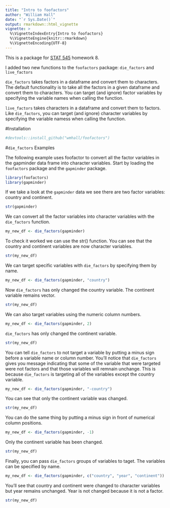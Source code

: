 ```yaml
---
title: "Intro to foofactors"
author: "William Hall"
date: "`r Sys.Date()`"
output: rmarkdown::html_vignette
vignette: >
  %\VignetteIndexEntry{Intro to foofactors}
  %\VignetteEngine{knitr::rmarkdown}
  %\VignetteEncoding{UTF-8}
---
```


This is a package for [STAT 545](http://stat545-ubc.github.io) homework 8.

I added two new functions to the `foofactors` package: `die_factors` and `live_factors`

`die_factors` takes factors in a dataframe and convert them to characters. The default functionality is to take all the factors in a given dataframe and convert them to characters. You can target (and ignore) factor variables by specifying the variable names when calling the function. 

`live_factors` takes characters in a dataframe and convert them to factors. Like `die_factors`, you can target (and ignore) character variables by specifying the variable namess when calling the function. 

#Installation

```r
#devtools::install_github("wmhall/foofactors")
```

#`die_factors` Examples

The following example uses foofactor to convert all the factor variables in the gapminder data frame into character variables. Start by loading the `foofactors` package and the `gapminder` package.

```r
library(foofactors)
library(gapminder)
```

If we take a look at the `gapminder` data we see there are two factor variables: country and continent. 

```r
str(gapminder)
```

We can convert all the factor variables into character variables with the `die_factors` function. 

```r
my_new_df <- die_factors(gapminder)
```

To check it worked we can use the str() function. You can see that the country and continent variables are now character variables. 

```r
str(my_new_df)
```


We can target specific variables with `die_factors` by specifying them by name. 

```r
my_new_df <- die_factors(gapminder, "country")
```

Now `die_factors` has only changed the country variable. The continent variable remains vector. 

```r
str(my_new_df)
```

We can also target variables using the numeric column numbers. 

```r
my_new_df <- die_factors(gapminder, 2)
```

`die_factors` has only changed the continent variable. 

```r
str(my_new_df)
```

You can tell `die_factors` to not target a variable by putting a minus sign before a variable name or column number. You'll notice that `die_factors` gives you message indicating that some of the variable that were targeted were not factors and that those variables will remnain unchange. This is because `die_factors` is targeting all of the variables except the country variable. 

```r
my_new_df <- die_factors(gapminder, "-country")
```

You can see that only the continent variable was changed. 

```r
str(my_new_df)
```

You can do the same thing by putting a minus sign in front of numerical column positions.

```r
my_new_df <- die_factors(gapminder, -1)
```

Only the continent variable has been changed.

```r
str(my_new_df)
```

Finally, you can pass `die_factors` groups of variables to taget. The variables can be specified by name. 

```r
my_new_df <- die_factors(gapminder, c("country", "year", "continent"))
```

You'll see that country and continent were changed to character variables but year remains unchanged. Year is not changed because it is not a factor.

```r
str(my_new_df)
```



